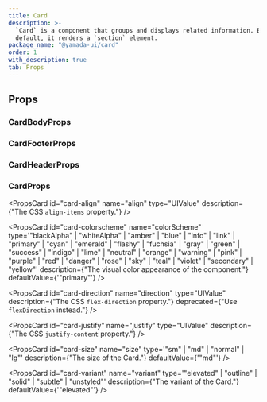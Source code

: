 ```yaml
---
title: Card
description: >-
  `Card` is a component that groups and displays related information. By
  default, it renders a `section` element.
package_name: "@yamada-ui/card"
order: 1
with_description: true
tab: Props
---
```


## Props

### CardBodyProps

### CardFooterProps

### CardHeaderProps

### CardProps

<PropsCard
  id="card-align"
  name="align"
  type="UIValue<AlignItems>"
  description={"The CSS `align-items` property."}
/>

<PropsCard
  id="card-colorscheme"
  name="colorScheme"
  type='"blackAlpha" | "whiteAlpha" | "amber" | "blue" | "info" | "link" | "primary" | "cyan" | "emerald" | "flashy" | "fuchsia" | "gray" | "green" | "success" | "indigo" | "lime" | "neutral" | "orange" | "warning" | "pink" | "purple" | "red" | "danger" | "rose" | "sky" | "teal" | "violet" | "secondary" | "yellow"'
  description={"The visual color appearance of the component."}
  defaultValue={'"primary"'}
/>

<PropsCard
  id="card-direction"
  name="direction"
  type="UIValue<FlexDirection>"
  description={"The CSS `flex-direction` property."}
  deprecated={"Use `flexDirection` instead."}
/>

<PropsCard
  id="card-justify"
  name="justify"
  type="UIValue<JustifyContent>"
  description={"The CSS `justify-content` property."}
/>

<PropsCard
  id="card-size"
  name="size"
  type='"sm" | "md" | "normal" | "lg"'
  description={"The size of the Card."}
  defaultValue={'"md"'}
/>

<PropsCard
  id="card-variant"
  name="variant"
  type='"elevated" | "outline" | "solid" | "subtle" | "unstyled"'
  description={"The variant of the Card."}
  defaultValue={'"elevated"'}
/>
